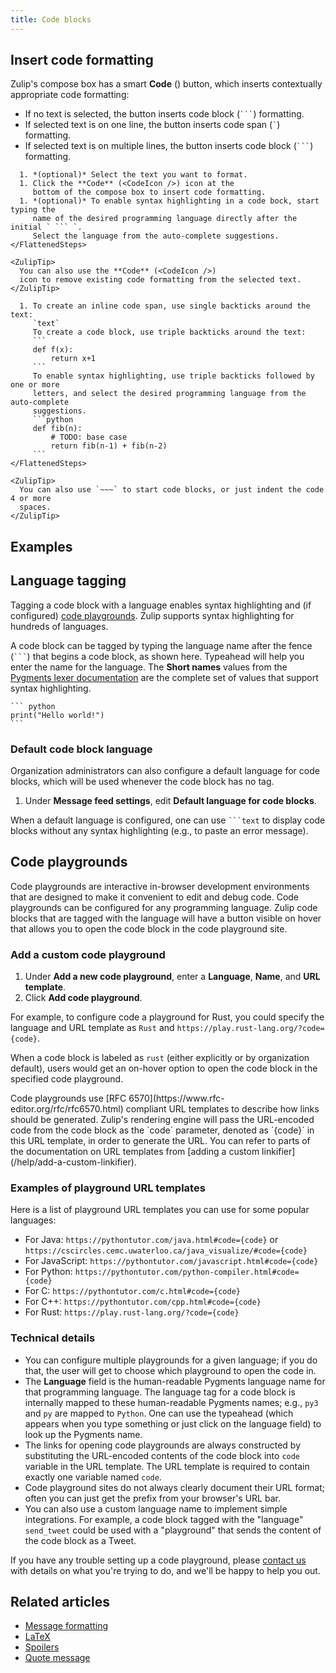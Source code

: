 ```yaml
---
title: Code blocks
---
```






<CodeBlocksIntro />

## Insert code formatting

Zulip's compose box has a smart **Code** (<CodeIcon />) button, which inserts contextually appropriate code
formatting:

* If no text is selected, the button inserts code block (` ``` `) formatting.
* If selected text is on one line, the button inserts code span (`` ` ``)
  formatting.
* If selected text is on multiple lines, the button inserts code block (` ``` `)
  formatting.

<Tabs>
  <TabItem label="Via compose box button">
    <FlattenedSteps>
      <StartComposing />

      1. *(optional)* Select the text you want to format.
      1. Click the **Code** (<CodeIcon />) icon at the
         bottom of the compose box to insert code formatting.
      1. *(optional)* To enable syntax highlighting in a code bock, start typing the
         name of the desired programming language directly after the initial ` ``` `.
         Select the language from the auto-complete suggestions.
    </FlattenedSteps>

    <ZulipTip>
      You can also use the **Code** (<CodeIcon />)
      icon to remove existing code formatting from the selected text.
    </ZulipTip>
  </TabItem>

  <TabItem label="Via Markdown">
    <FlattenedSteps>
      <StartComposing />

      1. To create an inline code span, use single backticks around the text:
         `text`
         To create a code block, use triple backticks around the text:
         ```
         def f(x):
             return x+1
         ```
         To enable syntax highlighting, use triple backticks followed by one or more
         letters, and select the desired programming language from the auto-complete
         suggestions.
         ```python
         def fib(n):
             # TODO: base case
             return fib(n-1) + fib(n-2)
         ```
    </FlattenedSteps>

    <ZulipTip>
      You can also use `~~~` to start code blocks, or just indent the code 4 or more
      spaces.
    </ZulipTip>
  </TabItem>
</Tabs>

## Examples

<CodeBlocksExamples />

## Language tagging

Tagging a code block with a language enables syntax highlighting and
(if configured) [code playgrounds](#code-playgrounds). Zulip supports syntax
highlighting for hundreds of languages.

A code block can be tagged by typing the language name after the fence
(` ``` `) that begins a code block, as shown here.  Typeahead will
help you enter the name for the language.  The **Short names** values
from the [Pygments lexer documentation][pygments-lexers] are the
complete set of values that support syntax highlighting.

````
``` python
print("Hello world!")
```
````

### Default code block language

Organization administrators can also configure a default language for code
blocks, which will be used whenever the code block has no tag.

<AdminOnly />

<FlattenedSteps>
  <NavigationSteps target="settings/organization-settings" />

  1. Under **Message feed settings**, edit **Default language for code blocks**.
</FlattenedSteps>

When a default language is configured, one can use ` ```text ` to display
code blocks without any syntax highlighting (e.g., to paste an error message).

## Code playgrounds

Code playgrounds are interactive in-browser development environments
that are designed to make it convenient to edit
and debug code. Code playgrounds can be configured for any programming language.
Zulip code blocks that are tagged with the language will have a button visible
on hover that allows you to open the code block in the code playground site.

### Add a custom code playground

<AdminOnly />

<FlattenedSteps>
  <NavigationSteps target="settings/playground-settings" />

  1. Under **Add a new code playground**, enter a **Language**, **Name**, and
     **URL template**.
  1. Click **Add code playground**.
</FlattenedSteps>

For example, to configure code a playground for Rust, you could specify the
language and URL template as `Rust` and `https://play.rust-lang.org/?code={code}`.

When a code block is labeled as `rust` (either explicitly or by organization
default), users would get an on-hover option to open the code block in the
specified code playground.

<ZulipTip>
  Code playgrounds use [RFC 6570](https://www.rfc-editor.org/rfc/rfc6570.html)
  compliant URL templates to describe how links should be generated. Zulip's
  rendering engine will pass the URL-encoded code from the code block as the
  `code` parameter, denoted as `{code}` in this URL template, in order to
  generate the URL. You can refer to parts of the documentation on URL
  templates from [adding a custom linkifier](/help/add-a-custom-linkifier).
</ZulipTip>

### Examples of playground URL templates

Here is a list of playground URL templates you can use for some popular
languages:

* For Java: `https://pythontutor.com/java.html#code={code}` or
  `https://cscircles.cemc.uwaterloo.ca/java_visualize/#code={code}`
* For JavaScript: `https://pythontutor.com/javascript.html#code={code}`
* For Python: `https://pythontutor.com/python-compiler.html#code={code}`
* For C: `https://pythontutor.com/c.html#code={code}`
* For C++: `https://pythontutor.com/cpp.html#code={code}`
* For Rust: `https://play.rust-lang.org/?code={code}`

### Technical details

* You can configure multiple playgrounds for a given language; if you do that,
  the user will get to choose which playground to open the code in.
* The **Language** field is the human-readable Pygments language name for that
  programming language. The language tag for a code block is internally mapped
  to these human-readable Pygments names; e.g., `py3` and `py` are mapped to
  `Python`. One can use the typeahead (which appears when you type something
  or just click on the language field) to look up the Pygments name.
* The links for opening code playgrounds are always constructed by substituting
  the URL-encoded contents of the code block into `code` variable in the URL template.
  The URL template is required to contain exactly one variable named `code`.
* Code playground sites do not always clearly document their URL format; often
  you can just get the prefix from your browser's URL bar.
* You can also use a custom language name to implement simple integrations.
  For example, a code block tagged with the "language" `send_tweet` could be
  used with a "playground" that sends the content of the code block as a Tweet.

If you have any trouble setting up a code playground, please [contact
us](/help/contact-support) with details on what you're trying to do, and we'll
be happy to help you out.

## Related articles

* [Message formatting](/help/format-your-message-using-markdown)
* [LaTeX](/help/latex)
* [Spoilers](/help/spoilers)
* [Quote message](/help/quote-or-forward-a-message)

[pygments-lexers]: https://pygments.org/docs/lexers/

[get_lexer_by_name]: https://pygments-doc.readthedocs.io/en/latest/lexers/lexers.html#pygments.lexers.get_lexer_by_name
